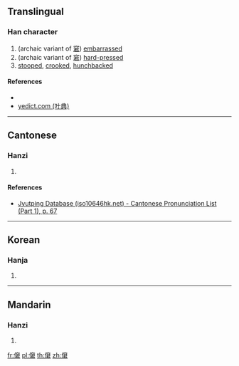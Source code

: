 {{character info/new}}
==Translingual==

===Han character===
{{Han char|rn=9|rad=人|as=12|sn=14|four=|canj=OJCR,XOJCR|ids=⿰亻窘}}

# (archaic variant of [[窘]]) [[embarrassed]]
# (archaic variant of [[窘]]) [[hard-pressed]]
# [[stooped]], [[crooked]], [[hunchbacked]]

====References====
* {{Han ref|kx=0116.130|dkj=01089|dj=0247.250|hdz=10222.060|uh=50D2|ud=20690}}
* [http://yedict.com/htm/50/50D2.htm yedict.com (叶典)]

----

==Cantonese==

===Hanzi===
{{yue-hanzi|jyut=[[kwan3]]|y=kwan3}}

# {{defn|lang=yue|sort=人12}}

====References====
* [http://www.iso10646hk.net/jp/document/download.jsp Jyutping Database (iso10646hk.net) - Cantonese Pronunciation List (Part 1), p. 67]

----

==Korean==

===Hanja===
{{ko-hanja|hangeul=군|rv=gun|mr=kun|y=kwun}}

# {{defn|lang=ko|sort=人12}}

----

==Mandarin==

===Hanzi===
{{cmn-hanzi|pin=[[jiǒng]] ([[jiong3]])|wg=chiung<sup>3</sup>}}

# {{defn|lang=cmn|sort=人12}}

[[fr:僒]]
[[pl:僒]]
[[th:僒]]
[[zh:僒]]